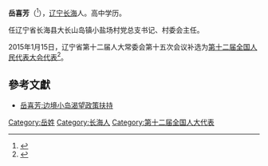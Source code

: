 '''岳喜芳'''（{{bd|1957年|12月|}}<ref>{{cite news|title=代表信息|url= http://210.82.31.1:8084/delegate/viewDelegate.action?dbid=200812300754|accessdate=2016-07-03|newspaper=中国人大网}}{{Dead link|date=2019年12月 |bot=InternetArchiveBot |fix-attempted=yes }}</ref>），[[辽宁|辽宁]][[长海|长海]]人。高中学历。

任辽宁省长海县大长山岛镇小盐场村党总支书记、村委会主任。

2015年1月15日，辽宁省第十二届人大常委会第十五次会议补选为[[第十二届全国人民代表大会代表|第十二届全国人民代表大会代表]]<ref>{{cite news|title=第十二届全国人民代表大会常务委员会代表资格审查委员会关于个别代表的代表资格的报告（2015年2月27日第十二届全国人民代表大会常务委员会第十三次会议通过）|url=http://www.npc.gov.cn/wxzl/gongbao/2015-05/07/content_1939081.htm|accessdate=2016-07-03|newspaper=中国人大网|archive-date=2016-08-28|archive-url=https://web.archive.org/web/20160828192246/http://www.npc.gov.cn/wxzl/gongbao/2015-05/07/content_1939081.htm|dead-url=yes}}</ref>。

==參考文獻==
{{reflist}}
*[https://web.archive.org/web/20160406201844/http://www.oceanol.com/redian/fangtan/2016-03-11/57246.html 岳喜芳:边境小岛渴望政策扶持]
[[Category:岳姓|Category:岳姓]]
[[Category:长海人|Category:长海人]]
[[Category:第十二届全国人大代表|Category:第十二届全国人大代表]]